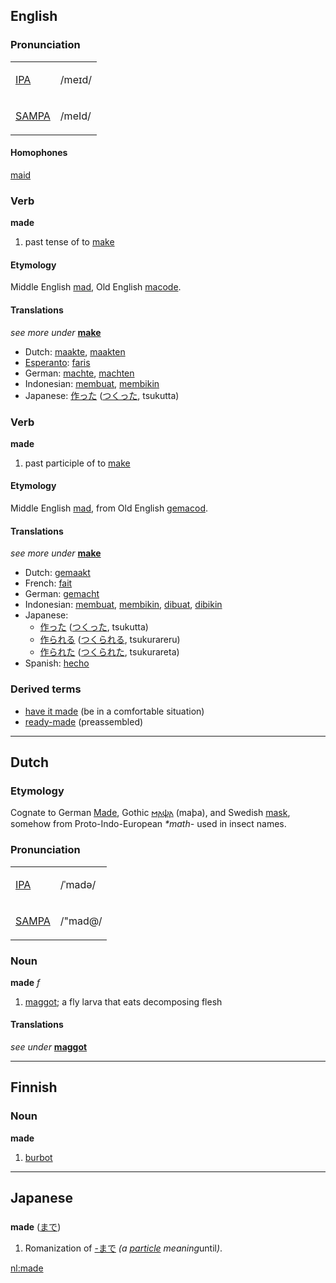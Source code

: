 ==English==
=== Pronunciation ===
{| border=1 cellpadding=5
| [[w:IPA|IPA]] || /meɪd/
|-
| [[w:SAMPA|SAMPA]] || /meId/
|}

==== Homophones ====
[[maid]]

===Verb===
'''made'''
# past tense of to [[make]]

====Etymology====
Middle English [[mad]], Old English [[macode]].

==== Translations ====
''see more under'' '''[[make]]'''
*Dutch: [[maakte]], [[maakten]]
*[[Esperanto]]: [[faris]]
*German: [[machte]], [[machten]]
*Indonesian: [[buat|membuat]], [[bikin|membikin]]
*Japanese: [[作った]] ([[つくった]], tsukutta)

=== Verb ===
'''made'''
# past participle of to [[make]]

====Etymology====
Middle English [[mad]], from Old English [[gemacod]].


==== Translations ====
''see more under'' '''[[make]]'''
*Dutch: [[gemaakt]]
*French: [[fait]]
*German: [[gemacht]]
*Indonesian: [[buat|membuat]], [[bikin|membikin]], [[buat|dibuat]], [[bikin|dibikin]]
*Japanese: 
** [[作った]] ([[つくった]], tsukutta)
** [[作られる]] ([[つくられる]], tsukurareru)
** [[作られた]] ([[つくられた]], tsukurareta)
*Spanish: [[hecho]]

===Derived terms===
*[[have it made]] (be in a comfortable situation)
*[[ready-made]] (preassembled)

----

==Dutch==
===Etymology===
Cognate to German [[Made]], Gothic [[𐌼𐌰𐌸𐌰]] (maþa), and Swedish [[mask]], 
somehow from Proto-Indo-European ''*math-'' used in insect names.

=== Pronunciation ===
{| border=1 cellpadding=5
| [[w:IPA|IPA]] || /ˈmadə/
|-
| [[w:SAMPA|SAMPA]] || /"mad@/
|}

===Noun===
'''made''' ''f''

# [[maggot]]; a fly larva that eats decomposing flesh

====Translations====
''see under'' '''[[maggot]]'''

----

==Finnish==

===Noun===
'''made'''

# [[burbot]]

----

== Japanese ==
=== {{Romaji}} ===
'''made''' ([[まで]])

# Romanization of [[-まで]] ''(a [[:Category:Japanese particles|particle]] meaning ''until'')''.

[[nl:made]]